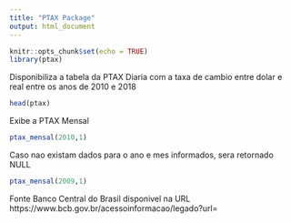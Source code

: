 ```yaml
---
title: "PTAX Package"
output: html_document
---
```


```r
knitr::opts_chunk$set(echo = TRUE)
library(ptax)
```

Disponibiliza a tabela da PTAX Diaria com a taxa de cambio entre dolar e real entre os anos de 2010 e 2018

```r
head(ptax)
```

Exibe a PTAX Mensal

```r
ptax_mensal(2010,1)
```

Caso nao existam dados para o ano e mes informados, sera retornado NULL

```r
ptax_mensal(2009,1)
```

Fonte
Banco Central do Brasil disponivel na URL https://www.bcb.gov.br/acessoinformacao/legado?url=

